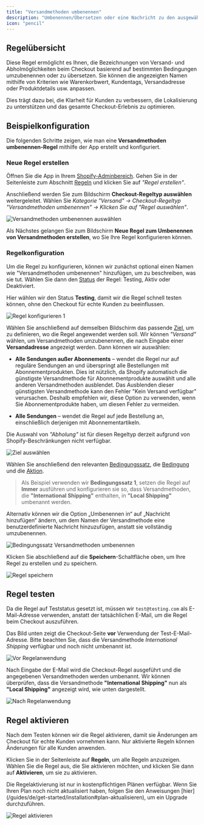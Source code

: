 ```yaml
---
title: "Versandmethoden umbenennen"
description: "Umbenennen/Übersetzen oder eine Nachricht zu den ausgewählten Versandmethoden beim Checkout unter bestimmten Bedingungen hinzufügen."
icon: "pencil"
---
```


## Regelübersicht

Diese Regel ermöglicht es Ihnen, die Bezeichnungen von Versand- und Abholmöglichkeiten beim Checkout basierend auf bestimmten Bedingungen umzubenennen oder zu übersetzen. Sie können die angezeigten Namen mithilfe von Kriterien wie Warenkorbwert, Kundentags, Versandadresse oder Produktdetails usw. anpassen.

Dies trägt dazu bei, die Klarheit für Kunden zu verbessern, die Lokalisierung zu unterstützen und das gesamte Checkout-Erlebnis zu optimieren.

## Beispielkonfiguration

Die folgenden Schritte zeigen, wie man eine **Versandmethoden umbenennen-Regel** mithilfe der App erstellt und konfiguriert.

### Neue Regel erstellen

Öffnen Sie die App in Ihrem [Shopify-Adminbereich](/guides/de/get-started/installation#app-öffnen). Gehen Sie in der Seitenleiste zum Abschnitt [Regeln](/guides/de/get-started/quickstart#erstellen-einer-beispielregel) und klicken Sie auf _"Regel erstellen"_.

Anschließend werden Sie zum Bildschirm **Checkout-Regeltyp auswählen** weitergeleitet. Wählen Sie _Kategorie "Versand" → Checkout-Regeltyp "Versandmethoden umbenennen" → Klicken Sie auf "Regel auswählen"_.

<img
  src="/images/essentials/shipping/select-rename-shipping-methods.webp"
  alt="Versandmethoden umbenennen auswählen"
/>

Als Nächstes gelangen Sie zum Bildschirm **Neue Regel zum Umbenennen von Versandmethoden erstellen**, wo Sie Ihre Regel konfigurieren können.

### Regelkonfiguration

Um die Regel zu konfigurieren, können wir zunächst optional einen Namen wie "Versandmethoden umbenennen" hinzufügen, um zu beschreiben, was sie tut. Wählen Sie dann den [Status](/guides/de/get-started/concepts#status) der Regel: Testing, Aktiv oder Deaktiviert.

Hier wählen wir den Status **Testing**, damit wir die Regel schnell testen können, ohne den Checkout für echte Kunden zu beeinflussen.

<img
  src="/images/essentials/shipping/rule-configure-1-rename-shipping-methods.webp"
  alt="Regel konfigurieren 1"
/>

Wählen Sie anschließend auf demselben Bildschirm das passende [Ziel](/guides/de/get-started/concepts#ziel), um zu definieren, wo die Regel angewendet werden soll. Wir können _"Versand"_ wählen, um Versandmethoden umzubenennen, die nach Eingabe einer **Versandadresse** angezeigt werden. Dann können wir auswählen:

- **Alle Sendungen außer Abonnements** – wendet die Regel nur auf reguläre Sendungen an und überspringt alle Bestellungen mit Abonnementprodukten. Dies ist nützlich, da Shopify automatisch die günstigste Versandmethode für Abonnementprodukte auswählt und alle anderen Versandmethoden ausblendet. Das Ausblenden dieser günstigsten Versandmethode kann den Fehler "Kein Versand verfügbar" verursachen. Deshalb empfehlen wir, diese Option zu verwenden, wenn Sie Abonnementprodukte haben, um diesen Fehler zu vermeiden.

- **Alle Sendungen** – wendet die Regel auf jede Bestellung an, einschließlich derjenigen mit Abonnementartikeln.

Die Auswahl von _"Abholung"_ ist für diesen Regeltyp derzeit aufgrund von Shopify-Beschränkungen nicht verfügbar.

<img
  src="/images/essentials/shipping/select-target-2.webp"
  alt="Ziel auswählen"
/>

Wählen Sie anschließend den relevanten [Bedingungssatz](/guides/de/get-started/concepts#bedingungsset), die [Bedingung](/guides/de/get-started/concepts#bedingungen-das-“wann”) und die [Aktion](/guides/de/get-started/concepts#aktion-das-“was”).

> Als Beispiel verwenden wir **Bedingungssatz 1**, setzen die Regel auf **Immer** ausführen und konfigurieren sie so, dass Versandmethoden, die **"International Shipping"** enthalten, in **"Local Shipping"** umbenannt werden.

Alternativ können wir die Option „Umbenennen in“ auf „Nachricht hinzufügen“ ändern, um dem Namen der Versandmethode eine benutzerdefinierte Nachricht hinzuzufügen, anstatt sie vollständig umzubenennen.

<img
  src="/images/essentials/shipping/condition-set-rename-shipping-methods.webp"
  alt="Bedingungssatz Versandmethoden umbenennen"
/>

Klicken Sie abschließend auf die <b>Speichern</b>-Schaltfläche oben, um Ihre Regel zu erstellen und zu speichern.

<img src="/images/shared/save-rule.webp" alt="Regel speichern" />

## Regel testen

Da die Regel auf Teststatus gesetzt ist, müssen wir `test@testing.com` als E-Mail-Adresse verwenden, anstatt der tatsächlichen E-Mail, um die Regel beim Checkout auszuführen.

<Warning>
  Das Bild unten zeigt die Checkout-Seite <b>vor</b> Verwendung der Test-E-Mail-Adresse. Bitte beachten Sie, dass die Versandmethode <i>International Shipping</i> verfügbar und noch nicht umbenannt ist.
</Warning>

<img
  src="/images/essentials/shipping/before-rule-apply-shipping-methods.webp"
  alt="Vor Regelanwendung"
/>

Nach Eingabe der E-Mail wird die Checkout-Regel ausgeführt und die angegebenen Versandmethoden werden umbenannt. Wir können überprüfen, dass die Versandmethode **"International Shipping"** nun als **"Local Shipping"** angezeigt wird, wie unten dargestellt.

<img
  src="/images/essentials/shipping/after-rule-apply-rename-shipping-methods.webp"
  alt="Nach Regelanwendung"
/>

## Regel aktivieren

Nach dem Testen können wir die Regel aktivieren, damit sie Änderungen am Checkout für echte Kunden vornehmen kann. Nur aktivierte Regeln können Änderungen für alle Kunden anwenden.

Klicken Sie in der Seitenleiste auf **Regeln**, um alle Regeln anzuzeigen. Wählen Sie die Regel aus, die Sie aktivieren möchten, und klicken Sie dann auf **Aktivieren**, um sie zu aktivieren.

<Warning>
  Die Regelaktivierung ist nur in kostenpflichtigen Plänen verfügbar. Wenn Sie Ihren Plan noch nicht aktualisiert haben, folgen Sie den Anweisungen [hier](/guides/de/get-started/installation#plan-aktualisieren), um ein Upgrade durchzuführen.
</Warning>

<img
  src="/images/essentials/shipping/activate-the-rule-rename-shipping-methods.webp"
  alt="Regel aktivieren"
/>
